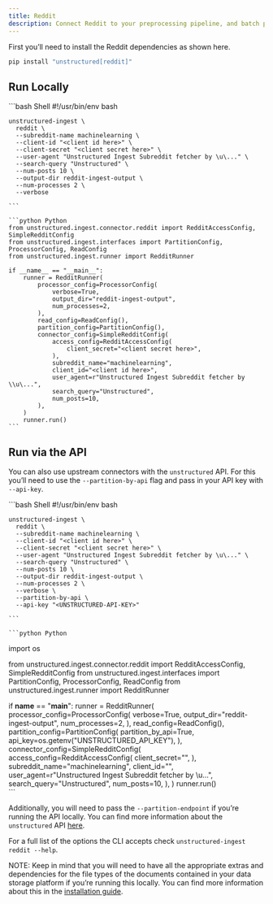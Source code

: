 ```yaml
---
title: Reddit 
description: Connect Reddit to your preprocessing pipeline, and batch process all your documents using `unstructured-ingest` to store structured outputs locally on your filesystem.
---
```


First you’ll need to install the Reddit dependencies as shown here.

```bash
pip install "unstructured[reddit]"
```


## Run Locally

<CodeGroup>
    ```bash Shell
    #!/usr/bin/env bash
    
    unstructured-ingest \
      reddit \
      --subreddit-name machinelearning \
      --client-id "<client id here>" \
      --client-secret "<client secret here>" \
      --user-agent "Unstructured Ingest Subreddit fetcher by \u\..." \
      --search-query "Unstructured" \
      --num-posts 10 \
      --output-dir reddit-ingest-output \
      --num-processes 2 \
      --verbose
    
    ```
    
    ```python Python 
    from unstructured.ingest.connector.reddit import RedditAccessConfig, SimpleRedditConfig
    from unstructured.ingest.interfaces import PartitionConfig, ProcessorConfig, ReadConfig
    from unstructured.ingest.runner import RedditRunner
    
    if __name__ == "__main__":
        runner = RedditRunner(
            processor_config=ProcessorConfig(
                verbose=True,
                output_dir="reddit-ingest-output",
                num_processes=2,
            ),
            read_config=ReadConfig(),
            partition_config=PartitionConfig(),
            connector_config=SimpleRedditConfig(
                access_config=RedditAccessConfig(
                    client_secret="<client secret here>",
                ),
                subreddit_name="machinelearning",
                client_id="<client id here>",
                user_agent=r"Unstructured Ingest Subreddit fetcher by \\u\...",
                search_query="Unstructured",
                num_posts=10,
            ),
        )
        runner.run()
    ```
</CodeGroup>



## Run via the API

You can also use upstream connectors with the `unstructured` API. For this you’ll need to use the `--partition-by-api` flag and pass in your API key with `--api-key`.

<CodeGroup>
    ```bash Shell
    #!/usr/bin/env bash
    
    unstructured-ingest \
      reddit \
      --subreddit-name machinelearning \
      --client-id "<client id here>" \
      --client-secret "<client secret here>" \
      --user-agent "Unstructured Ingest Subreddit fetcher by \u\..." \
      --search-query "Unstructured" \
      --num-posts 10 \
      --output-dir reddit-ingest-output \
      --num-processes 2 \
      --verbose \
      --partition-by-api \
      --api-key "<UNSTRUCTURED-API-KEY>"
    
    ```
    
    ```python Python 
import os

from unstructured.ingest.connector.reddit import RedditAccessConfig, SimpleRedditConfig
from unstructured.ingest.interfaces import PartitionConfig, ProcessorConfig, ReadConfig
from unstructured.ingest.runner import RedditRunner

if __name__ == "__main__":
    runner = RedditRunner(
        processor_config=ProcessorConfig(
            verbose=True,
            output_dir="reddit-ingest-output",
            num_processes=2,
        ),
        read_config=ReadConfig(),
        partition_config=PartitionConfig(
            partition_by_api=True,
            api_key=os.getenv("UNSTRUCTURED_API_KEY"),
        ),
        connector_config=SimpleRedditConfig(
            access_config=RedditAccessConfig(
                client_secret="<client secret here>",
            ),
            subreddit_name="machinelearning",
            client_id="<client id here>",
            user_agent=r"Unstructured Ingest Subreddit fetcher by \\u\...",
            search_query="Unstructured",
            num_posts=10,
        ),
    )
    runner.run()    
    ```
</CodeGroup>


Additionally, you will need to pass the `--partition-endpoint` if you’re running the API locally. You can find more information about the `unstructured` API [here](https://github.com/Unstructured-IO/unstructured-api).

For a full list of the options the CLI accepts check `unstructured-ingest reddit --help`.

NOTE: Keep in mind that you will need to have all the appropriate extras and dependencies for the file types of the documents contained in your data storage platform if you’re running this locally. You can find more information about this in the [installation guide](/installation/overview).
